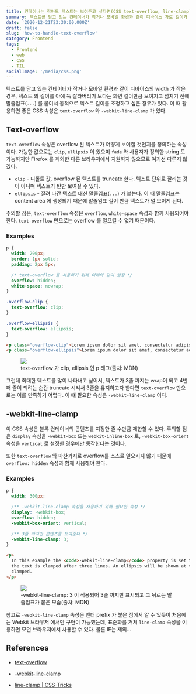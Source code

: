 ```yaml
---
title: 컨테이너는 작아도 텍스트는 보여주고 싶다면(CSS text-overflow, line-clamp)
summary: 텍스트를 담고 있는 컨테이너가 작거나 모바일 환경과 같이 디바이스 가로 길이가 작은 경우 텍스트를 충분히 보여주는 방법에 대해서 알아봅시다.
date: '2020-12-21T23:30:00.000Z'
draft: false
slug: 'how-to-handle-text-overflow'
category: Frontend
tags:
  - Frontend
  - web
  - CSS
  - TIL
socialImage: '/media/css.png'
---
```


텍스트를 담고 있는 컨테이너가 작거나 모바일 환경과 같이 디바이스의 width 가 작은 경우, 텍스트 의 길이를 아예 뚝 잘라버리기 보다는 화면 길이만큼 보여지고 넘치기 전에 말줄임표(`...`) 를 붙여서 동적으로 텍스트 길이를 조정하고 싶은 경우가 있다. 이 때 활용하면 좋은 CSS 속성은 `text-overflow` 와 `-webkit-line-clamp` 가 있다.

## Text-overflow

`text-overflow` 속성은 overflow 된 텍스트가 어떻게 보여질 것인지를 정의하는 속성이다. 가능한 값으로는 `clip`, `ellipsis` 이 있으며 `fade` 와 사용자가 정의한 string 도 가능하지만 Firefox 를 제외한 다른 브라우저에서 지원하지 않으므로 여기선 다루지 않겠다.

- `clip` - 디폴트 값. overflow 된 텍스트를 truncate 한다. 텍스트 단위로 잘리는 것이 아니며 텍스트가 반만 보여질 수 있다.
- `ellipsis` - 잘려 나간 텍스트 대신 말줄임표(`...`) 가 붙는다. 이 때 말줄임표는 content area 에 생성되기 때문에 말줄임표 길이 만큼 텍스트가 덜 보이게 된다.

주의할 점은, `text-overflow` 속성은 `overflow`, `white-space` 속성과 함께 사용되어야 한다. `text-overflow` 만으로는 overflow 를 일으킬 수 없기 때문이다.

### Examples

```css
p {
  width: 200px;
  border: 1px solid;
  padding: 2px 5px;

  /* text-overflow 를 사용하기 위해 아래와 같이 설정 */
  overflow: hidden;
  white-space: nowrap;
}

.overflow-clip {
  text-overflow: clip;
}

.overflow-ellipsis {
  text-overflow: ellipsis;
}
```

```html
<p class="overflow-clip">Lorem ipsum dolor sit amet, consectetur adipisicing elit.</p>
<p class="overflow-ellipsis">Lorem ipsum dolor sit amet, consectetur adipisicing elit.</p>
```

<figure>
  <img src="/media/text-overflow/Screen_Shot_2020-12-21_at_10.42.46_PM.png" />
  <figcaption style={{ color: 'grey' }}>
    text-overflow 가 clip, ellipsis 인 p 태그(출처: MDN)
  </figcaption>
</figure>

그런데 최대한 텍스트를 많이 나타내고 싶어서, 텍스트가 3줄 까지는 wrap이 되고 4번째 줄이 되려는 순간 truncate 시켜서 3줄을 유지하고자 한다면 `text-overflow` 만으로는 이를 만족하기 어렵다. 이 떄 필요한 속성은 `-webkit-line-clamp` 이다.

## -webkit-line-clamp

이 CSS 속성은 블록 컨테이너의 콘텐츠를 지정한 줄 수만큼 제한할 수 있다. 주의할 점은 `display` 속성을 `-webkit-box` 또는 `webkit-inline-box` 로, `-webkit-box-orient` 속성을 `vertical` 로 설정한 경우에만 동작한다는 것이다.

또한 `text-overflow` 와 마찬가지로 overflow를 스스로 일으키지 않기 때문에 `overflow: hidden` 속성과 함께 사용해야 한다.

### Examples

```css
p {
  width: 300px;

  /** -webkit-line-clamp 속성을 사용하기 위해 필요한 속성 */
  display: -webkit-box;
  overflow: hidden;
  -webkit-box-orient: vertical;

  /** 3줄 까지만 콘텐츠를 보여준다 */
  -webkit-line-clamp: 3;
}
```

```html
<p>
  In this example the <code>-webkit-line-clamp</code> property is set to <code>3</code>, which means
  the text is clamped after three lines. An ellipsis will be shown at the point where the text is
  clamped.
</p>
```

<figure>
  <img src="/media/text-overflow/Screen_Shot_2020-12-21_at_11.09.05_PM.png" />
  <figcaption style={{ color: 'grey' }}>
    -webkit-line-clamp: 3 이 적용되어 3줄 까지만 표시되고 그 뒤로는 말줄임표가 붙은 모습(출처: MDN)
  </figcaption>
</figure>

참고로 `-webkit-line-clamp` 속성은 벤더 prefix 가 붙은 점에서 알 수 있듯이 처음에는 Webkit 브라우저 에서만 구현이 가능했는데, 표준화를 거쳐 `line-clamp` 속성을 이용하면 모던 브라우저에서 사용할 수 있다. 물론 IE는 제외...

## References

- [text-overflow](https://developer.mozilla.org/en-US/docs/Web/CSS/text-overflow)

- [-webkit-line-clamp](https://developer.mozilla.org/en-US/docs/Web/CSS/-webkit-line-clamp)

- [line-clamp | CSS-Tricks](https://css-tricks.com/almanac/properties/l/line-clamp/)
